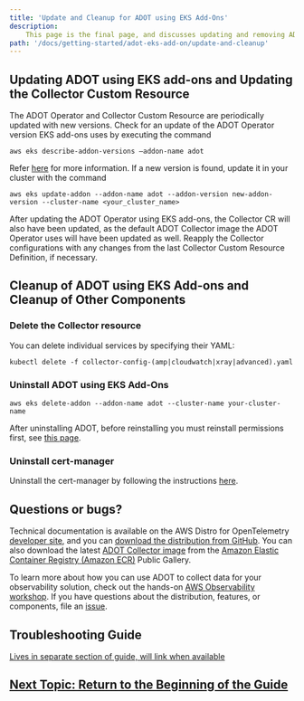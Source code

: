 ```yaml
---
title: 'Update and Cleanup for ADOT using EKS Add-Ons'
description:
    This page is the final page, and discusses updating and removing ADOT using EKS add-ons, as well as othe resources introduced in the guide.
path: '/docs/getting-started/adot-eks-add-on/update-and-cleanup'
---
```


## Updating ADOT using EKS add-ons and Updating the Collector Custom Resource

The ADOT Operator and Collector Custom Resource are periodically updated with new versions. Check for an update of the ADOT Operator version EKS add-ons uses by executing the command
```console
aws eks describe-addon-versions —addon-name adot
```

Refer [here](https://docs.aws.amazon.com/eks/latest/userguide/managing-kube-proxy.html) for more information. If a new version is found, update it in your cluster with the command 
```console
aws eks update-addon --addon-name adot --addon-version new-addon-version --cluster-name <your_cluster_name>
```

After updating the ADOT Operator using EKS add-ons, the Collector CR will also have been updated, as the default ADOT Collector image the ADOT Operator uses will have been updated as well. Reapply the Collector configurations with any changes from the last Collector Custom Resource Definition, if necessary.

## Cleanup of ADOT using EKS Add-ons and Cleanup of Other Components

### Delete the Collector resource

You can delete individual services by specifying their YAML:
```console
kubectl delete -f collector-config-(amp|cloudwatch|xray|advanced).yaml
```

### Uninstall ADOT using EKS Add-Ons

```console
aws eks delete-addon --addon-name adot --cluster-name your-cluster-name
```

After uninstalling ADOT, before reinstalling you must reinstall permissions first, see [this page](/docs/getting-started/adot-eks-add-on/requirements#adot-requirements).

### Uninstall cert-manager

Uninstall the cert-manager by following the instructions [here](https://cert-manager.io/docs/installation/kubectl/#uninstalling).

## Questions or bugs?

Technical documentation is available on the AWS Distro for OpenTelemetry [developer site](https://aws-otel.github.io/), and you can [download the distribution from GitHub](https://aws-otel.github.io/download). You can also download the latest [ADOT Collector image](https://gallery.ecr.aws/aws-observability/aws-otel-collector) from the [Amazon Elastic Container Registry (Amazon ECR)](https://aws.amazon.com/ecr/) Public Gallery.

To learn more about how you can use ADOT to collect data for your observability solution, check out the hands-on [AWS Observability workshop](https://catalog.us-east-1.prod.workshops.aws/v2/workshops/31676d37-bbe9-4992-9cd1-ceae13c5116c/en-US/adot). If you have questions about the distribution, features, or components, file an [issue](https://github.com/aws-observability/aws-otel-community/issues).


## Troubleshooting Guide
[Lives in separate section of guide, will link when available](PLACEHOLDER)

## [Next Topic: Return to the Beginning of the Guide](/docs/getting-started/adot-eks-add-on)
